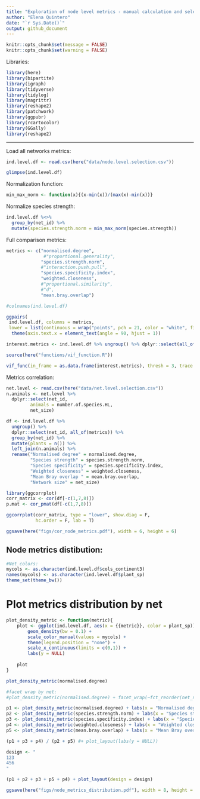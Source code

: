 ```yaml
---
title: "Exploration of node level metrics - manual calculation and selection"
author: "Elena Quintero"
date: "`r Sys.Date()`"
output: github_document
---
```


```r
knitr::opts_chunk$set(message = FALSE)
knitr::opts_chunk$set(warning = FALSE)
```

Libraries:

```r
library(here)
library(bipartite)
library(igraph)
library(tidyverse)
library(tidylog)
library(magrittr)
library(reshape2)
library(patchwork)
library(ggpubr)
library(rcartocolor)
library(GGally)
library(reshape2)
```

-----------------

Load all networks metrics:

```r
ind.level.df <- read.csv(here("data/node.level.selection.csv"))

glimpse(ind.level.df)
```

Normalization function:

```r
min_max_norm <- function(x){(x-min(x))/(max(x)-min(x))}
```

Normalize species strength:

```r
ind.level.df %<>% 
  group_by(net_id) %>% 
  mutate(species.strength.norm = min_max_norm(species.strength))
```

Full comparison metrics:

```r
metrics <- c("normalised.degree",
              #"proportional.generality",
             "species.strength.norm",
             #"interaction.push.pull",
             "species.specificity.index",
             "weighted.closeness",
             #"proportional.similarity",
             #"d",
             "mean.bray.overlap")

#colnames(ind.level.df)

ggpairs(
 ind.level.df, columns = metrics,
 lower = list(continuous = wrap("points", pch = 21, color = "white", fill= "black", size = 0.75))) + 
  theme(axis.text.x = element_text(angle = 90, hjust = 1))
```


```r
interest.metrics <- ind.level.df %>% ungroup() %>% dplyr::select(all_of(metrics))

source(here("functions/vif_function.R"))

vif_func(in_frame = as.data.frame(interest.metrics), thresh = 3, trace = T)
```


Metrics correlation:

```r
net.level <- read.csv(here("data/net.level.selection.csv"))
n.animals <- net.level %>% 
  dplyr::select(net_id, 
         animals = number.of.species.HL, 
         net_size)

df <- ind.level.df %>%
  ungroup() %>% 
  dplyr::select(net_id, all_of(metrics)) %>%
  group_by(net_id) %>%
  mutate(plants = n()) %>%
  left_join(n.animals) %>%
  rename("Normalised degree" = normalised.degree,
         "Species strength" = species.strength.norm,
         "Species specificity" = species.specificity.index,
         "Weighted closeness" = weighted.closeness,
         "Mean Bray overlap " = mean.bray.overlap,
         "Network size" = net_size)

library(ggcorrplot)
corr_matrix <- cor(df[-c(1,7,8)])
p.mat <- cor_pmat(df[-c(1,7,8)])

ggcorrplot(corr_matrix, type = "lower", show.diag = F,
           hc.order = F, lab = T)

ggsave(here("figs/cor_node_metrics.pdf"), width = 6, height = 6)
```


## Node metrics distibution:

```r
#Net colors:
mycols <- as.character(ind.level.df$cols_continent3)
names(mycols) <- as.character(ind.level.df$plant_sp)
theme_set(theme_bw())
```


# Plot metrics distribution by net

```r
plot_density_metric <- function(metric){
    plot <- ggplot(ind.level.df, aes(x = {{metric}}, color = plant_sp)) + 
        geom_density(bw = 0.1) +
        scale_color_manual(values = mycols) + 
        theme(legend.position = "none") + 
        scale_x_continuous(limits = c(0,1)) +
        labs(y = NULL)
  
    plot
}

plot_density_metric(normalised.degree)

#facet wrap by net:
#plot_density_metric(normalised.degree) + facet_wrap(~fct_reorder(net_name, plant_plot_rank))
```


```r
p1 <- plot_density_metric(normalised.degree) + labs(x = "Normalised degree")
p2 <- plot_density_metric(species.strength.norm) + labs(x = "Species strength")
p3 <- plot_density_metric(species.specificity.index) + labs(x = "Species specificity index")
p4 <- plot_density_metric(weighted.closeness) + labs(x = "Weighted closeness")
p5 <- plot_density_metric(mean.bray.overlap) + labs(x = "Mean Bray overlap")

(p1 + p3 + p4) / (p2 + p5) #+ plot_layout(labs(y = NULL))

design <- "
123
456
"  

(p1 + p2 + p3 + p5 + p4) + plot_layout(design = design)

ggsave(here("figs/node_metrics_distribution.pdf"), width = 8, height = 6)
```

